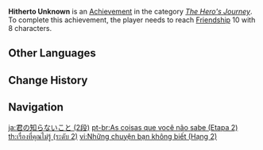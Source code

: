 {{Achievement Infobox
|title        = Hitherto Unknown
|id           = 80021
|order id     = 0021
|category     = The Hero's Journey
|description  = Reach [[Friendship Level|Friendship]] 10 with 8 characters.
|requirements = 
|primogems    = 10
|tracking     = Tracks how many characters reached Friendship Level 10.
|topic        = 
|set          = Hitherto Unknown
|tier         = 2
|tiers_total  = 3
}}
'''Hitherto Unknown''' is an [[Achievement]] in the category ''[[The Hero's Journey]]''. To complete this achievement, the player needs to reach [[Friendship Level|Friendship]] 10 with 8 characters.
<!--
==Trivia==

==Video Guides==
{{EVT
|video1   = 
|caption1 = 
}}
-->
==Other Languages==
{{Transclude|Hitherto Unknown|Other Languages}}

==Change History==
{{Change History|1.0}}
<!--
==References==
{{Reflist}}
-->
==Navigation==
{{Achievement Navbox}}

[[ja:君の知らないこと (2段)]]
[[pt-br:As coisas que você não sabe (Etapa 2)]]
[[th:เรื่องที่คุณไม่รู้ (ระดับ 2)]]
[[vi:Những chuyện bạn không biết (Hạng 2)]]